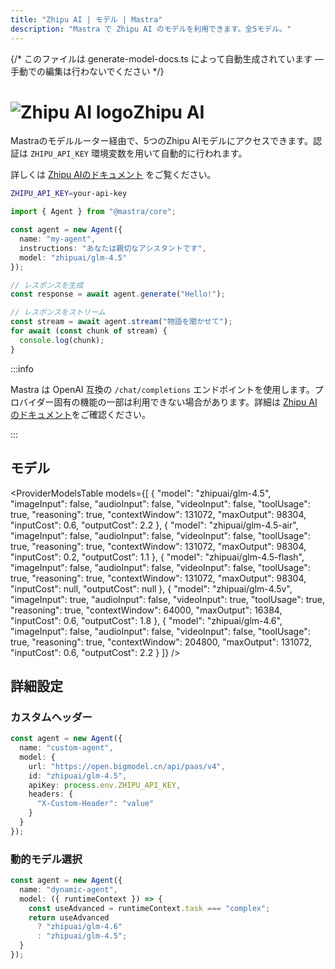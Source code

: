 ```yaml
---
title: "Zhipu AI | モデル | Mastra"
description: "Mastra で Zhipu AI のモデルを利用できます。全5モデル。"
---
```


{/* このファイルは generate-model-docs.ts によって自動生成されています — 手動での編集は行わないでください */}



# <img src="https://models.dev/logos/zhipuai.svg" alt="Zhipu AI logo" className="inline w-8 h-8 mr-2 align-middle dark:invert dark:brightness-0 dark:contrast-200" />Zhipu AI

Mastraのモデルルーター経由で、5つのZhipu AIモデルにアクセスできます。認証は `ZHIPU_API_KEY` 環境変数を用いて自動的に行われます。

詳しくは [Zhipu AIのドキュメント](https://docs.z.ai/guides/overview/pricing) をご覧ください。

```bash
ZHIPU_API_KEY=your-api-key
```

```typescript
import { Agent } from "@mastra/core";

const agent = new Agent({
  name: "my-agent",
  instructions: "あなたは親切なアシスタントです",
  model: "zhipuai/glm-4.5"
});

// レスポンスを生成
const response = await agent.generate("Hello!");

// レスポンスをストリーム
const stream = await agent.stream("物語を聞かせて");
for await (const chunk of stream) {
  console.log(chunk);
}
```

:::info

Mastra は OpenAI 互換の `/chat/completions` エンドポイントを使用します。プロバイダー固有の機能の一部は利用できない場合があります。詳細は [Zhipu AI のドキュメント](https://docs.z.ai/guides/overview/pricing)をご確認ください。

:::


## モデル

<ProviderModelsTable
  models={[
  {
    "model": "zhipuai/glm-4.5",
    "imageInput": false,
    "audioInput": false,
    "videoInput": false,
    "toolUsage": true,
    "reasoning": true,
    "contextWindow": 131072,
    "maxOutput": 98304,
    "inputCost": 0.6,
    "outputCost": 2.2
  },
  {
    "model": "zhipuai/glm-4.5-air",
    "imageInput": false,
    "audioInput": false,
    "videoInput": false,
    "toolUsage": true,
    "reasoning": true,
    "contextWindow": 131072,
    "maxOutput": 98304,
    "inputCost": 0.2,
    "outputCost": 1.1
  },
  {
    "model": "zhipuai/glm-4.5-flash",
    "imageInput": false,
    "audioInput": false,
    "videoInput": false,
    "toolUsage": true,
    "reasoning": true,
    "contextWindow": 131072,
    "maxOutput": 98304,
    "inputCost": null,
    "outputCost": null
  },
  {
    "model": "zhipuai/glm-4.5v",
    "imageInput": true,
    "audioInput": false,
    "videoInput": true,
    "toolUsage": true,
    "reasoning": true,
    "contextWindow": 64000,
    "maxOutput": 16384,
    "inputCost": 0.6,
    "outputCost": 1.8
  },
  {
    "model": "zhipuai/glm-4.6",
    "imageInput": false,
    "audioInput": false,
    "videoInput": false,
    "toolUsage": true,
    "reasoning": true,
    "contextWindow": 204800,
    "maxOutput": 131072,
    "inputCost": 0.6,
    "outputCost": 2.2
  }
]}
/>

## 詳細設定

### カスタムヘッダー

```typescript
const agent = new Agent({
  name: "custom-agent",
  model: {
    url: "https://open.bigmodel.cn/api/paas/v4",
    id: "zhipuai/glm-4.5",
    apiKey: process.env.ZHIPU_API_KEY,
    headers: {
      "X-Custom-Header": "value"
    }
  }
});
```


### 動的モデル選択

```typescript
const agent = new Agent({
  name: "dynamic-agent",
  model: ({ runtimeContext }) => {
    const useAdvanced = runtimeContext.task === "complex";
    return useAdvanced
      ? "zhipuai/glm-4.6"
      : "zhipuai/glm-4.5";
  }
});
```
